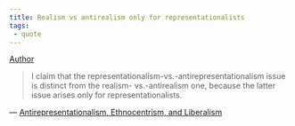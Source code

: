 ```yaml
---
title: Realism vs antirealism only for representationalists
tags:
 - quote
---
```


[Author](/docs/phil/people/Richard Rorty.html)


> I claim that the representationalism-vs.-antirepresentationalism issue is distinct from the realism- vs.-antirealism one, because the latter issue arises only for representationalists.

— [Antirepresentationalism, Ethnocentrism, and Liberalism](/docs/phil/works/Antirepresentationalism, Ethnocentrism, and Liberalism.html)